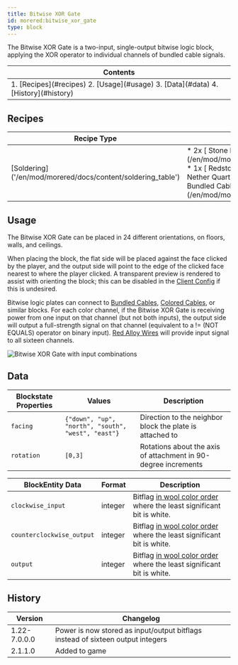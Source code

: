 ```yaml
---
title: Bitwise XOR Gate
id: morered:bitwise_xor_gate
type: block
---
```


The Bitwise XOR Gate is a two-input, single-output bitwise logic block, applying the XOR operator to individual channels of bundled cable signals.

<table>
	<thead><tr><th>Contents</th></tr></thead>
	<tbody><tr><td>
		1. [Recipes](#recipes)
		2. [Usage](#usage)
		3. [Data](#data)
		4. [History](#history)
	</td></tr></tbody>
</table>

## Recipes
<table>
	<thead>
		<tr>
			<th>Recipe Type</th>
			<th>Ingredients</th>
			<th>Output</th>
			<th>Example</th>
		</tr>
	</thead>
	<tbody>
		<tr>
			<td>[Soldering]('/en/mod/morered/docs/content/soldering_table')</td>
			<td style={{width: '250px'}}>
				* 2x [<ModAsset width={32} height={32} location='morered:stone_plate'/> Stone Plate](/en/mod/morered/docs/content/building_and_crafting/stone_plate)
				* 1x [<ModAsset width={32} height={32} location='redstone'/> Redstone Dust](https://minecraft.wiki/Redstone_Dust)
				* 1x [<ModAsset width={32} height={32} location='quartz'/> Nether Quartz](https://minecraft.wiki/Nether_Quartz)
				* 1x [<ModAsset width={32} height={32} location='morered:bundled_cable'/> Bundled Cable](/en/mod/morered/docs/content/wires_and_cables/bundled_cable)
			</td>
			<td>
				* 1x Bitwise XOR Gate
			</td>
			<td>
				![Shaped Crafting Recipe for Bitwise XOR Gates](https://commoble.net/images/morered/recipes/bitwise_xor_gate_from_gatecrafting.png)
			</td>
		</tr>
	</tbody>
</table>

## Usage

The Bitwise XOR Gate can be placed in 24 different orientations, on floors, walls, and ceilings.

When placing the block, the flat side will be placed against the face clicked by the player, and the output side will point to the edge of the clicked face nearest to where the player clicked. A transparent preview is rendered to assist with orienting the block; this can be disabled in the [Client Config](/en/mod/morered/configuration/client_config) if this is undesired.

Bitwise logic plates can connect to [Bundled Cables](/en/mod/morered/docs/block/wires_and_cables/bundled_cable), [Colored Cables](/en/mod/morered/docs/block/wires_and_cables/colored_cables), or similar blocks. For each color channel, if the Bitwise XOR Gate is receiving power from one input on that channel (but not both inputs), the output side will output a full-strength signal on that channel (equivalent to a != (NOT EQUALS) operator on binary input).
[Red Alloy Wires](/en/mod/morered/docs/content/wires_and_cables/red_alloy_wire) will provide input signal to all sixteen channels.

![Bitwise XOR Gate with input combinations](https://commoble.net/images/morered/bitwise_xor_gate_combinations.png)

## Data

| Blockstate Properties | Values | Description
| --- | - | -
| `facing` | `{"down", "up", "north", "south", "west", "east"}` | Direction to the neighbor block the plate is attached to
| `rotation` | `[0,3]` | Rotations about the axis of attachment in 90-degree increments

| BlockEntity Data | Format | Description
| --- | - | -
| `clockwise_input` | integer | Bitflag [in wool color order](https://minecraft.wiki/Wool#ID) where the least significant bit is white.
| `counterclockwise_output` | integer | Bitflag [in wool color order](https://minecraft.wiki/Wool#ID) where the least significant bit is white.
| `output` | integer | Bitflag [in wool color order](https://minecraft.wiki/Wool#ID) where the least significant bit is white.

## History
| Version | Changelog
| --- | -
| 1.22-7.0.0.0 | Power is now stored as input/output bitflags instead of sixteen output integers
| 2.1.1.0 | Added to game
